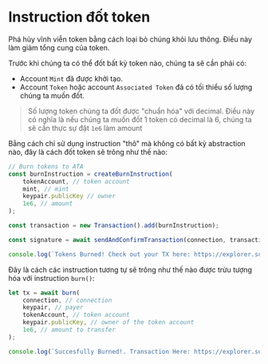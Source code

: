 
# Instruction đốt token

Phá hủy vĩnh viễn token bằng cách loại bỏ chúng khỏi lưu thông. Điều này làm giảm tổng cung của token.

Trước khi chúng ta có thể đốt bất kỳ token nào, chúng ta sẽ cần phải có:
- Account `Mint` đã được khởi tạo.
- Account `Token` hoặc account `Associated Token` đã có tối thiểu số lượng chúng ta muốn đốt.

> Số lượng token chúng ta đốt được "chuẩn hóa" với decimal. Điều này có nghĩa là nếu chúng ta muốn đốt 1 token có decimal là 6, chúng ta sẽ cần thực sự đặt `1e6` làm amount

<ArticleSection name="Instruction thô" id="raw-instruction" level="h2" />

Bằng cách chỉ sử dụng instruction "thô" mà không có bất kỳ abstraction nào, đây là cách đốt token sẽ trông như thế nào:

```ts
// Burn tokens to ATA 
const burnInstruction = createBurnInstruction(
    tokenAccount, // token account
    mint, // mint
    keypair.publicKey // owner
    1e6, // amount
);

const transaction = new Transaction().add(burnInstruction);

const signature = await sendAndConfirmTransaction(connection, transaction, [keypair]);

console.log(`Tokens Burned! Check out your TX here: https://explorer.solana.com/tx/${signature}?cluster=devnet`);
```

<ArticleSection name="Instruction được trừu tượng hóa" id="abstracted-instruction" level="h2" />

Đây là cách các instruction tương tự sẽ trông như thế nào được trừu tượng hóa với instruction `burn()`:

```ts  
let tx = await burn(
    connection, // connection
    keypair, // payer
    tokenAccount, // token account
    keypair.publicKey, // owner of the token account
    1e6, // amount to transfer
);

console.log(`Succesfully Burned!. Transaction Here: https://explorer.solana.com/tx/${tx}?cluster=devnet`)
```

<ArticleSection name="Instruction được kiểm tra" id="checked-instruction" level="h2" />
